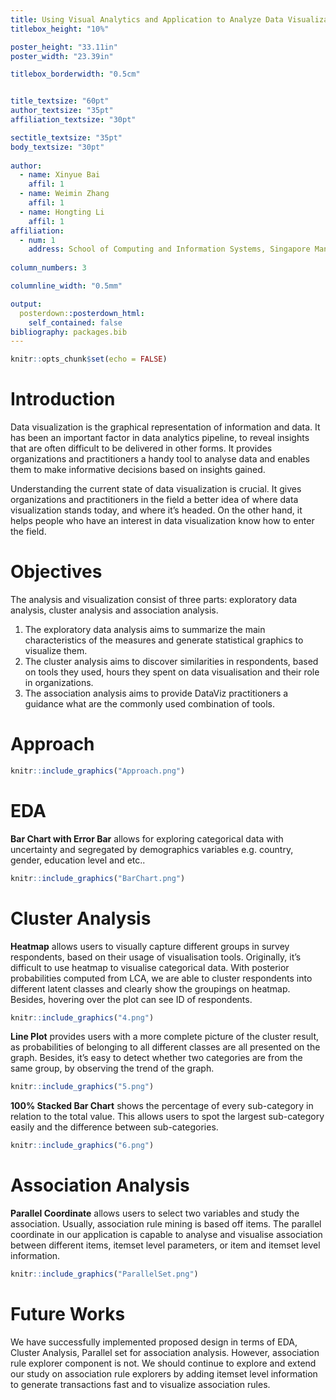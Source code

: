 ---
title: Using Visual Analytics and Application to Analyze Data Visualization Survey
titlebox_height: "10%"

poster_height: "33.11in"
poster_width: "23.39in"

titlebox_borderwidth: "0.5cm"


title_textsize: "60pt"
author_textsize: "35pt"
affiliation_textsize: "30pt"

sectitle_textsize: "35pt"
body_textsize: "30pt"
    
author:
  - name: Xinyue Bai
    affil: 1
  - name: Weimin Zhang
    affil: 1
  - name: Hongting Li
    affil: 1
affiliation:
  - num: 1
    address: School of Computing and Information Systems, Singapore Management University
    
column_numbers: 3

columnline_width: "0.5mm"

output: 
  posterdown::posterdown_html:
    self_contained: false
bibliography: packages.bib
---

```{r setup, include=FALSE}
knitr::opts_chunk$set(echo = FALSE)
```

# Introduction

Data visualization is the graphical representation of information and data. It has been an important factor in data analytics pipeline, to reveal insights that are often difficult to be delivered in other forms. It provides organizations and practitioners a handy tool to analyse data and enables them to make informative decisions based on insights gained. 

Understanding the current state of data visualization is crucial. It gives organizations and practitioners in the field a better idea of where data visualization stands today, and where it’s headed. On the other hand, it helps people who have an interest in data visualization know how to enter the field.

# Objectives

The analysis and visualization consist of three parts: exploratory data analysis, cluster analysis and association analysis.

1. The exploratory data analysis aims to summarize the main characteristics of the measures and generate statistical graphics to visualize them.
2. The cluster analysis aims to discover similarities in respondents, based on tools they used, hours they spent on data visualisation and their role in organizations.
3. The association analysis aims to provide DataViz practitioners a guidance what are the commonly used combination of tools.

# Approach

```{r 1, echo=FALSE, fig.align='center',out.width = '100%'}
knitr::include_graphics("Approach.png")
```

# EDA

**Bar Chart with Error Bar** allows for exploring categorical data with uncertainty and segregated by demographics variables e.g. country, gender, education level and etc..

```{r 2, echo=FALSE, fig.align='center',out.width = '100%'}
knitr::include_graphics("BarChart.png")
```

# Cluster Analysis

**Heatmap** allows users to visually capture different groups in survey respondents, based on their usage of visualisation tools. Originally, it’s difficult to use heatmap to visualise categorical data. With posterior probabilities computed from LCA, we are able to cluster respondents into different latent classes and clearly show the groupings on heatmap. Besides, hovering over the plot can see ID of respondents.

```{r 4, echo=FALSE, fig.align='center',out.width = '100%'}
knitr::include_graphics("4.png")
```

**Line Plot** provides users with a more complete picture of the cluster result, as probabilities of belonging to all different classes are all presented on the graph. Besides, it’s easy to detect whether two categories are from the same group, by observing the trend of the graph. 

```{r 5, echo=FALSE, fig.align='center',out.width = '100%'}
knitr::include_graphics("5.png")
```

**100% Stacked Bar Chart** shows the percentage of every sub-category in relation to the total value. This allows users to spot the largest sub-category easily and the difference between sub-categories.

```{r 6, echo=FALSE, fig.align='center',out.width = '100%'}
knitr::include_graphics("6.png")
```

# Association Analysis

**Parallel Coordinate** allows users to select two variables and study the association. Usually, association rule mining is based off items. The parallel coordinate in our application is capable to analyse and visualise association between different items, itemset level parameters, or item and itemset level information.

```{r 3, echo=FALSE, fig.align='center',out.width = '80%', out.height="100%"}
knitr::include_graphics("ParallelSet.png")
```

# Future Works

We have successfully implemented proposed design in terms of EDA, Cluster Analysis, Parallel set for association analysis. However, association rule explorer component is not. We should continue to explore and extend our study on association rule explorers by adding itemset level information to generate transactions fast and to visualize association rules.
